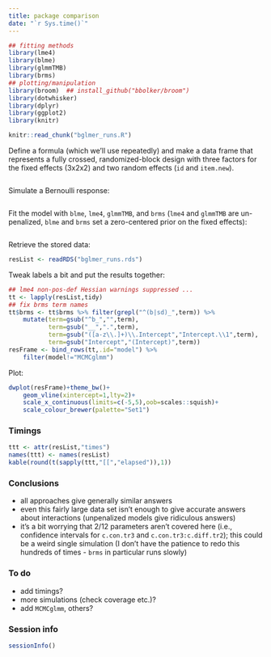 ```yaml
---
title: package comparison
date: "`r Sys.time()`"
---
```


<!-- http://zevross.com/blog/2014/07/09/making-use-of-external-r-code-in-knitr-and-r-markdown/ -->

```r
## fitting methods
library(lme4)
library(blme)
library(glmmTMB)
library(brms)
## plotting/manipulation
library(broom)  ## install_github("bbolker/broom")
library(dotwhisker)
library(dplyr)
library(ggplot2)
library(knitr)
```

```r
knitr::read_chunk("bglmer_runs.R")
```

Define a formula (which we'll use repeatedly) and make a data frame that represents a fully crossed, randomized-block design with three factors for the fixed effects (3x2x2) and two random effects (`id` and `item.new`).

```r
```

Simulate a Bernoulli response:

```r
```

Fit the model with  `blme`, `lme4`, `glmmTMB`, and `brms` (`lme4` and `glmmTMB` are un-penalized, `blme` and `brms` set a zero-centered prior on the fixed effects):

```r
```

Retrieve the stored data:
```r
resList <- readRDS("bglmer_runs.rds")
```

Tweak labels a bit and put the results together:
```r
## lme4 non-pos-def Hessian warnings suppressed ...
tt <- lapply(resList,tidy)
## fix brms term names
tt$brms <- tt$brms %>% filter(grepl("^(b|sd)_",term)) %>%
    mutate(term=gsub("^b_","",term),
           term=gsub("__",".",term),
           term=gsub("([a-z\\.]+)\\.Intercept","Intercept.\\1",term),
           term=gsub("Intercept","(Intercept)",term))
resFrame <- bind_rows(tt,.id="model") %>%
    filter(model!="MCMCglmm")
```

Plot:

```r
dwplot(resFrame)+theme_bw()+
    geom_vline(xintercept=1,lty=2)+
    scale_x_continuous(limits=c(-5,5),oob=scales::squish)+
    scale_colour_brewer(palette="Set1")
```

### Timings

```r
ttt <- attr(resList,"times")
names(ttt) <- names(resList)
kable(round(t(sapply(ttt,"[[","elapsed")),1))
```

### Conclusions

- all approaches give generally similar answers
- even this fairly large data set isn't enough to give accurate answers about interactions (unpenalized models give ridiculous answers)
- it's a bit worrying that 2/12 parameters aren't covered here (i.e., confidence intervals for `c.con.tr3` and `c.con.tr3:c.diff.tr2`); this could be a weird single simulation (I don't have the patience to redo this hundreds of times - `brms` in particular runs slowly)

### To do

- add timings?
- more simulations (check coverage etc.)?
- add `MCMCglmm`, others?

### Session info

```r
sessionInfo()
```
